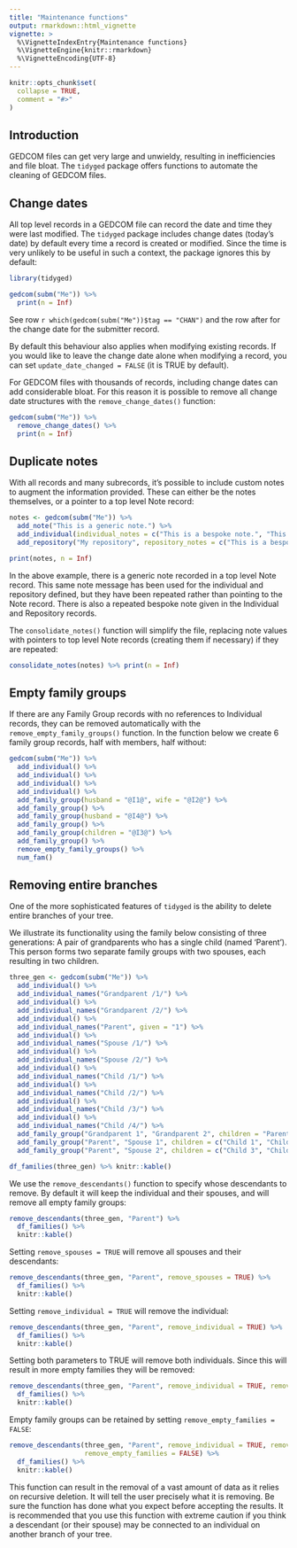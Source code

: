 ```yaml
---
title: "Maintenance functions"
output: rmarkdown::html_vignette
vignette: >
  %\VignetteIndexEntry{Maintenance functions}
  %\VignetteEngine{knitr::rmarkdown}
  %\VignetteEncoding{UTF-8}
---
```


```r
knitr::opts_chunk$set(
  collapse = TRUE,
  comment = "#>"
)
```

## Introduction

GEDCOM files can get very large and unwieldy, resulting in inefficiencies and file bloat. The `tidyged` package offers functions to automate the cleaning of GEDCOM files.

## Change dates

All top level records in a GEDCOM file can record the date and time they were last modified. The `tidyged` package includes change dates (today's date) by default every time a record is created or modified. Since the time is very unlikely to be useful in such a context, the package ignores this by default:

```r
library(tidyged)

gedcom(subm("Me")) %>% 
  print(n = Inf)
```

See row `r which(gedcom(subm("Me"))$tag == "CHAN")` and the row after for the change date for the submitter record.

By default this behaviour also applies when modifying existing records. If you would like to leave the change date alone when modifying a record, you can set `update_date_changed = FALSE` (it is TRUE by default).

For GEDCOM files with thousands of records, including change dates can add considerable bloat. For this reason it is possible to remove all change date structures with the `remove_change_dates()` function:

```r
gedcom(subm("Me")) %>% 
  remove_change_dates() %>% 
  print(n = Inf)
```

## Duplicate notes

With all records and many subrecords, it's possible to include custom notes to augment the information provided. These can either be the notes themselves, or a pointer to a top level Note record:

```r
notes <- gedcom(subm("Me")) %>%
  add_note("This is a generic note.") %>% 
  add_individual(individual_notes = c("This is a bespoke note.", "This is a generic note.")) %>% 
  add_repository("My repository", repository_notes = c("This is a bespoke note.", "This is a generic note."))

print(notes, n = Inf)
```

In the above example, there is a generic note recorded in a top level Note record. This same note message has been used for the individual and repository defined, but they have been repeated rather than pointing to the Note record. There is also a repeated bespoke note given in the Individual and Repository records.

The `consolidate_notes()` function will simplify the file, replacing note values with pointers to top level Note records (creating them if necessary) if they are repeated:

```r
consolidate_notes(notes) %>% print(n = Inf)
```

## Empty family groups

If there are any Family Group records with no references to Individual records, they can be removed automatically with the `remove_empty_family_groups()` function. In the function below we create 6 family group records, half with members, half without:

```r
gedcom(subm("Me")) %>% 
  add_individual() %>% 
  add_individual() %>% 
  add_individual() %>% 
  add_individual() %>% 
  add_family_group(husband = "@I1@", wife = "@I2@") %>% 
  add_family_group() %>% 
  add_family_group(husband = "@I4@") %>% 
  add_family_group() %>% 
  add_family_group(children = "@I3@") %>% 
  add_family_group() %>% 
  remove_empty_family_groups() %>%
  num_fam()
```

## Removing entire branches

One of the more sophisticated features of `tidyged` is the ability to delete entire branches of your tree. 

We illustrate its functionality using the family below consisting of three generations: A pair of grandparents who has a single child (named 'Parent'). This person forms two separate family groups with two spouses, each resulting in two children.

```r
three_gen <- gedcom(subm("Me")) %>% 
  add_individual() %>% 
  add_individual_names("Grandparent /1/") %>% 
  add_individual() %>% 
  add_individual_names("Grandparent /2/") %>% 
  add_individual() %>% 
  add_individual_names("Parent", given = "1") %>% 
  add_individual() %>% 
  add_individual_names("Spouse /1/") %>% 
  add_individual() %>% 
  add_individual_names("Spouse /2/") %>% 
  add_individual() %>% 
  add_individual_names("Child /1/") %>% 
  add_individual() %>% 
  add_individual_names("Child /2/") %>% 
  add_individual() %>% 
  add_individual_names("Child /3/") %>% 
  add_individual() %>% 
  add_individual_names("Child /4/") %>% 
  add_family_group("Grandparent 1", "Grandparent 2", children = "Parent") %>% 
  add_family_group("Parent", "Spouse 1", children = c("Child 1", "Child 2")) %>%
  add_family_group("Parent", "Spouse 2", children = c("Child 3", "Child 4"))

df_families(three_gen) %>% knitr::kable()
```

We use the `remove_descendants()` function to specify whose descendants to remove. By default it will keep the individual and their spouses, and will remove all empty family groups:

```r
remove_descendants(three_gen, "Parent") %>% 
  df_families() %>% 
  knitr::kable()
```

Setting `remove_spouses = TRUE` will remove all spouses and their descendants:

```r
remove_descendants(three_gen, "Parent", remove_spouses = TRUE) %>% 
  df_families() %>% 
  knitr::kable()
```

Setting `remove_individual = TRUE` will remove the individual:

```r
remove_descendants(three_gen, "Parent", remove_individual = TRUE) %>% 
  df_families() %>% 
  knitr::kable()
```

Setting both parameters to TRUE will remove both individuals. Since this will result in more empty families they will be removed:

```r
remove_descendants(three_gen, "Parent", remove_individual = TRUE, remove_spouses = TRUE) %>% 
  df_families() %>% 
  knitr::kable()
```

Empty family groups can be retained by setting `remove_empty_families = FALSE`:

```r
remove_descendants(three_gen, "Parent", remove_individual = TRUE, remove_spouses = TRUE,
                   remove_empty_families = FALSE) %>% 
  df_families() %>% 
  knitr::kable()
```

This function can result in the removal of a vast amount of data as it relies on recursive deletion. It will tell the user precisely what it is removing. Be sure the function has done what you expect before accepting the results. It is recommended that you use this function with extreme caution if you think a descendant (or their spouse) may be connected to an individual on another branch of your tree.

